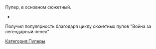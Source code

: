 Пупер, в основном сюжетный.

* {{Инфобокс_для_пуперов|title2 = FlashRussianCool|image3 = FlashRussianCool.jpg|сферы_творчества = RYTP, Художник|год_начала = 2016|имя_фамилия = Даниил Новаков|дата_рождения = 25.10.02}}
Получил популярность благодаря циклу сюжетных пупов "Война за легендарный пенек" 

[[Категория:Пуперы]]